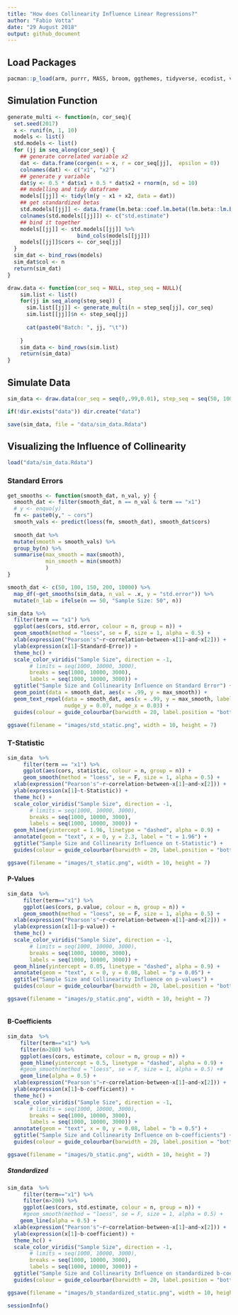```yaml
---
title: "How does Collinearity Influence Linear Regressions?"
author: "Fabio Votta"
date: "29 August 2018"
output: github_document
---
```


## Load Packages

```r
pacman::p_load(arm, purrr, MASS, broom, ggthemes, tidyverse, ecodist, viridis, gridExtra, grid, lm.beta, tidyr, ggrepel)

```

## Simulation Function

```r

generate_multi <- function(n, cor_seq){
  set.seed(2017)
  x <- runif(n, 1, 10)
  models <- list()
  std.models <- list()
  for (jj in seq_along(cor_seq)) {
    ## generate correlated variable x2
    dat <- data.frame(corgen(x = x, r = cor_seq[jj],  epsilon = 0))
    colnames(dat) <- c("x1", "x2")
    ## generate y variable
    dat$y <- 0.5 * dat$x1 + 0.5 * dat$x2 + rnorm(n, sd = 10)
    ## modelling and tidy dataframe
    models[[jj]] <- tidy(lm(y ~ x1 + x2, data = dat))
    ## get standardized betas
    std.models[[jj]] <- data.frame(lm.beta::coef.lm.beta((lm.beta::lm.beta(lm(y ~ x1 + x2, data = dat)))))
    colnames(std.models[[jj]]) <- c("std.estimate")  
    ## bind it together
    models[[jj]] <- std.models[[jj]] %>% 
                      bind_cols(models[[jj]]) 
    models[[jj]]$cors <- cor_seq[jj]
  }
  sim_dat <- bind_rows(models)
  sim_dat$col <- n
  return(sim_dat)
}

draw.data <- function(cor_seq = NULL, step_seq = NULL){
    sim.list <- list()
    for(jj in seq_along(step_seq)) {
      sim.list[[jj]] <- generate_multi(n = step_seq[jj], cor_seq)
      sim.list[[jj]]$n <- step_seq[jj]
      
      cat(paste0("Batch: ", jj, "\t"))
      
    } 
    sim_data <- bind_rows(sim.list)
    return(sim_data)
}
```


## Simulate Data

```r
sim_data <- draw.data(cor_seq = seq(0,.99,0.01), step_seq = seq(50, 10000, by = 50))

if(!dir.exists("data")) dir.create("data")

save(sim_data, file = "data/sim_data.Rdata")
```


## Visualizing the Influence of Collinearity

```r
load("data/sim_data.Rdata")
```


### Standard Errors

```r
get_smooths <- function(smooth_dat, n_val, y) {
  smooth_dat <- filter(smooth_dat, n == n_val & term == "x1")
  # y <- enquo(y)
  fm <- paste0(y," ~ cors")
  smooth_vals <- predict(loess(fm, smooth_dat), smooth_dat$cors) 
  
  smooth_dat %>% 
  mutate(smooth = smooth_vals) %>% 
  group_by(n) %>% 
  summarise(max_smooth = max(smooth),
            min_smooth = min(smooth)
            )
}

smooth_dat <- c(50, 100, 150, 200, 10000) %>% 
  map_df(~get_smooths(sim_data, n_val = .x, y = "std.error")) %>% 
  mutate(n_lab = ifelse(n == 50, "Sample Size: 50", n))

sim_data %>% 
  filter(term == "x1") %>% 
  ggplot(aes(cors, std.error, colour = n, group = n)) + 
  geom_smooth(method = "loess", se = F, size = 1, alpha = 0.5) +
  xlab(expression("Pearson's"~r~correlation~between~x[1]~and~x[2])) + 
  ylab(expression(x[1]~Standard~Error)) + 
  theme_hc() + 
  scale_color_viridis("Sample Size", direction = -1,
       # limits = seq(1000, 10000, 3000),
       breaks = seq(1000, 10000, 3000),
       labels = seq(1000, 10000, 3000)) +
  ggtitle("Sample Size and Collinearity Influence on Standard Error") +
  geom_point(data = smooth_dat, aes(x = .99, y = max_smooth)) +
  geom_text_repel(data = smooth_dat, aes(x = .99, y = max_smooth, label = n_lab), 
                  nudge_y = 0.07, nudge_x = 0.03) +
  guides(colour = guide_colourbar(barwidth = 20, label.position = "bottom"))

ggsave(filename = "images/std_static.png", width = 10, height = 7)
```


### T-Statistic

```r
sim_data  %>% 
     filter(term == "x1") %>% 
     ggplot(aes(cors, statistic, colour = n, group = n)) + 
     geom_smooth(method = "loess", se = F, size = 1, alpha = 0.5) +
  xlab(expression("Pearson's"~r~correlation~between~x[1]~and~x[2])) + 
  ylab(expression(x[1]~t-Statistic)) + 
  theme_hc() + 
  scale_color_viridis("Sample Size", direction = -1,
       # limits = seq(1000, 10000, 3000),
       breaks = seq(1000, 10000, 3000),
       labels = seq(1000, 10000, 3000)) +
  geom_hline(yintercept = 1.96, linetype = "dashed", alpha = 0.9) +
  annotate(geom = "text", x = 0, y = 2.3, label = "t = 1.96") +
  ggtitle("Sample Size and Collinearity Influence on t-Statistic") +
  guides(colour = guide_colourbar(barwidth = 20, label.position = "bottom"))

ggsave(filename = "images/t_static.png", width = 10, height = 7)
```

#### P-Values

```r
sim_data  %>% 
     filter(term=="x1") %>% 
     ggplot(aes(cors, p.value, colour = n, group = n)) + 
     geom_smooth(method = "loess", se = F, size = 1, alpha = 0.5) +
  xlab(expression("Pearson's"~r~correlation~between~x[1]~and~x[2])) + 
  ylab(expression(x[1]~p-value)) + 
  theme_hc() + 
  scale_color_viridis("Sample Size", direction = -1,
       # limits = seq(1000, 10000, 3000),
       breaks = seq(1000, 10000, 3000),
       labels = seq(1000, 10000, 3000)) +
  geom_hline(yintercept = 0.05, linetype = "dashed", alpha = 0.9) +
  annotate(geom = "text", x = 0, y = 0.08, label = "p = 0.05") +
  ggtitle("Sample Size and Collinearity Influence on p-values") +
  guides(colour = guide_colourbar(barwidth = 20, label.position = "bottom"))

ggsave(filename = "images/p_static.png", width = 10, height = 7)
   
```


#### B-Coefficients

```r
sim_data  %>%
    filter(term=="x1") %>%
    filter(n>200) %>%
    ggplot(aes(cors, estimate, colour = n, group = n)) +
    geom_hline(yintercept = 0.5, linetype = "dashed", alpha = 0.9) +
    #geom_smooth(method = "loess", se = F, size = 1, alpha = 0.5) +#
    geom_line(alpha = 0.5) +
  xlab(expression("Pearson's"~r~correlation~between~x[1]~and~x[2])) + 
  ylab(expression(x[1]~b-coefficient)) + 
  theme_hc() + 
  scale_color_viridis("Sample Size", direction = -1,
       # limits = seq(1000, 10000, 3000),
       breaks = seq(1000, 10000, 3000),
       labels = seq(1000, 10000, 3000)) +
  annotate(geom = "text", x = 0, y = 0.08, label = "b = 0.5") +
  ggtitle("Sample Size and Collinearity Influence on b-coefficients") +
  guides(colour = guide_colourbar(barwidth = 20, label.position = "bottom"))

ggsave(filename = "images/b_static.png", width = 10, height = 7)
```



##### Standardized

```r
sim_data  %>% 
     filter(term=="x1") %>% 
     filter(n>200) %>%
     ggplot(aes(cors, std.estimate, colour = n, group = n)) + 
     #geom_smooth(method = "loess", se = F, size = 1, alpha = 0.5) +
    geom_line(alpha = 0.5) +
  xlab(expression("Pearson's"~r~correlation~between~x[1]~and~x[2])) + 
  ylab(expression(x[1]~b-coefficient)) + 
  theme_hc() + 
  scale_color_viridis("Sample Size", direction = -1,
       # limits = seq(1000, 10000, 3000),
       breaks = seq(1000, 10000, 3000),
       labels = seq(1000, 10000, 3000)) +
  ggtitle("Sample Size and Collinearity Influence on standardized b-coefficients") +
  guides(colour = guide_colourbar(barwidth = 20, label.position = "bottom"))

ggsave(filename = "images/b_standardized_static.png", width = 10, height = 7)
```

```r
sessionInfo()
```

